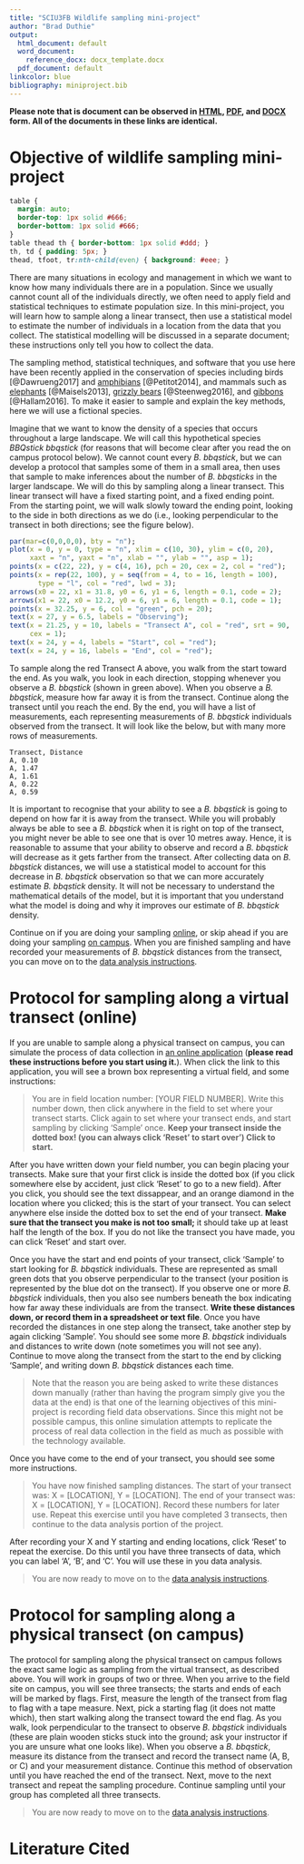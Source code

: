 ```yaml
---
title: "SCIU3FB Wildlife sampling mini-project"
author: "Brad Duthie"
output:
  html_document: default
  word_document:
    reference_docx: docx_template.docx
  pdf_document: default
linkcolor: blue
bibliography: miniproject.bib
---
```


**Please note that is document can be observed in [HTML](https://bradduthie.github.io/wildlife_sampling_mini-project/index), [PDF](https://bradduthie.github.io/wildlife_sampling_mini-project/sampling.pdf), and [DOCX](https://bradduthie.github.io/wildlife_sampling_mini-project/sampling.docx) form. All of the documents in these links are identical.**

Objective of wildlife sampling mini-project
================================================================================

```css
table {
  margin: auto;
  border-top: 1px solid #666;
  border-bottom: 1px solid #666;
}
table thead th { border-bottom: 1px solid #ddd; }
th, td { padding: 5px; }
thead, tfoot, tr:nth-child(even) { background: #eee; }
```

There are many situations in ecology and management in which we want to know how many individuals there are in a population. Since we usually cannot count all of the individuals directly, we often need to apply field and statistical techniques to estimate population size. In this mini-project, you will learn how to sample along a linear transect, then use a statistical model to estimate the number of individuals in a location from the data that you collect. The statistical modelling will be discussed in a separate document; these instructions only tell you how to collect the data.

The sampling method, statistical techniques, and software that you use here have been recently applied in the conservation of species including birds [@Dawrueng2017] and [amphibians](https://www.ncbi.nlm.nih.gov/pmc/articles/PMC4224529/pdf/ece30004-3538.pdf)  [@Petitot2014], and mammals such as [elephants](https://journals.plos.org/plosone/article/file?id=10.1371/journal.pone.0059469&type=printable) [@Maisels2013], [grizzly bears](https://www.sciencedirect.com/science/article/abs/pii/S0006320716302440) [@Steenweg2016], and [gibbons](https://onlinelibrary.wiley.com/doi/pdf/10.1002/ajp.22508?casa_token=9owuBS_YYN0AAAAA:Sce_5asS5CxbjTTEE8f1a0Gz9ec2cEGx_-skUMrSKD-ejba1-GqO2kLO1W1Ms_D3CM-2J-cHcCU7cQ) [@Hallam2016]. To make it easier to sample and explain the key methods, here we will use a fictional species.

Imagine that we want to know the density of a species that occurs throughout a large landscape. We will call this hypothetical species *BBQstick bbqstick* (for reasons that will become clear after you read the on campus protocol below). We cannot count every *B. bbqstick*, but we can develop a protocol that samples some of them in a small area, then uses that sample to make inferences about the number of *B. bbqsticks* in the larger landscape. We will do this by sampling along a linear transect. This linear transect will have a fixed starting point, and a fixed ending point. From the starting point, we will walk slowly toward the ending point, looking to the side in both directions as we do (i.e., looking perpendicular to the transect in both directions; see the figure below). 


```r
par(mar=c(0,0,0,0), bty = "n");
plot(x = 0, y = 0, type = "n", xlim = c(10, 30), ylim = c(0, 20), 
     xaxt = "n", yaxt = "n", xlab = "", ylab = "", asp = 1);
points(x = c(22, 22), y = c(4, 16), pch = 20, cex = 2, col = "red");
points(x = rep(22, 100), y = seq(from = 4, to = 16, length = 100),
       type = "l", col = "red", lwd = 3);
arrows(x0 = 22, x1 = 31.8, y0 = 6, y1 = 6, length = 0.1, code = 2);
arrows(x1 = 22, x0 = 12.2, y0 = 6, y1 = 6, length = 0.1, code = 1);
points(x = 32.25, y = 6, col = "green", pch = 20);
text(x = 27, y = 6.5, labels = "Observing");
text(x = 21.25, y = 10, labels = "Transect A", col = "red", srt = 90, 
     cex = 1);
text(x = 24, y = 4, labels = "Start", col = "red");
text(x = 24, y = 16, labels = "End", col = "red");
```

To sample along the red Transect A above, you walk from the start toward the end. As you walk, you look in each direction, stopping whenever you observe a *B. bbqstick* (shown in green above). When you observe a *B. bbqstick*, measure how far away it is from the transect. Continue along the transect until you reach the end. By the end, you will have a list of measurements, each representing measurements of *B. bbqstick* individuals observed from the transect. It will look like the below, but with many more rows of measurements.

```
Transect, Distance
A, 0.10
A, 1.47
A, 1.61
A, 0.22
A, 0.59
```

It is important to recognise that your ability to see a *B. bbqstick* is going to depend on how far it is away from the transect. While you will probably always be able to see a *B. bbqstick* when it is right on top of the transect, you might never be able to see one that is over 10 metres away. Hence, it is reasonable to assume that your ability to observe and record a *B. bbqstick* will decrease as it gets farther from the transect. After collecting data on *B. bbqstick* distances, we will use a statistical model to account for this decrease in *B. bbqstick* observation so that we can more accurately estimate *B. bbqstick* density. It will not be necessary to understand the mathematical details of the model, but it is important that you understand what the model is doing and why it improves our estimate of *B. bbqstick* density. 

Continue on if you are doing your sampling [online](#online), or skip ahead if you are doing your sampling [on campus](#campus). When you are finished sampling and have recorded your measurements of *B. bbqstick* distances from the transect, you can move on to the [data analysis instructions](https://bradduthie.github.io/wildlife_sampling_mini-project/analysis.html).


Protocol for sampling along a virtual transect (online) {#online}
================================================================================

If you are unable to sample along a physical transect on campus, you can simulate the process of data collection in [an online application](https://bradduthie.shinyapps.io/wildlife_sampling_mini-project/) (**please read these instructions before you start using it.**). When click the link to this application, you will see a brown box representing a virtual field, and some instructions:

> You are in field location number: [YOUR FIELD NUMBER]. Write this number down, then click anywhere in the field to set where your transect starts. Click again to set where your transect ends, and start sampling by clicking 'Sample' once. **Keep your transect inside the dotted box! (you can always click 'Reset' to start over') Click to start.**

After you have written down your field number, you can begin placing your transects. Make sure that your first click is inside the dotted box (if you click somewhere else by accident, just click 'Reset' to go to a new field). After you click, you should see the text dissappear, and an orange diamond in the location where you clicked; this is the start of your transect. You can select anywhere else inside the dotted box to set the end of your transect. **Make sure that the transect you make is not too small;** it should take up at least half the length of the box. If you do not like the transect you have made, you can click 'Reset' and start over.

Once you have the start and end points of your transect, click 'Sample' to start looking for *B. bbqstick* individuals. These are represented as small green dots that you observe perpendicular to the transect (your position is represented by the blue dot on the transect). If you observe one or more *B. bbqstick* individuals, then you also see numbers beneath the box indicating how far away these individuals are from the transect. **Write these distances down, or record them in a spreadsheet or text file**. Once you have recorded the distances in one step along the transect, take another step by again clicking 'Sample'. You should see some more *B. bbqstick* individuals and distances to write down (note sometimes you will not see any). Continue to move along the transect from the start to the end by clicking 'Sample', and writing down *B. bbqstick* distances each time. 

> Note that the reason you are being asked to write these distances down manually (rather than having the program simply give you the data at the end) is that one of the learning objectives of this mini-project is recording field data observations. Since this might not be possible campus, this online simulation attempts to replicate the process of real data collection in the field as much as possible with the technology available.

Once you have come to the end of your transect, you should see some more instructions.

> You have now finished sampling distances. The start of your transect was: X = [LOCATION], Y = [LOCATION]. The end of your transect was: X = [LOCATION], Y = [LOCATION]. Record these numbers for later use. Repeat this exercise until you have completed 3 transects, then continue to the data analysis portion of the project.

After recording your X and Y starting and ending locations, click 'Reset' to repeat the exercise. Do this until you have three transects of data, which you can label 'A', 'B', and 'C'. You will use these in you data analysis.

> You are now ready to move on to the [data analysis instructions](https://bradduthie.github.io/wildlife_sampling_mini-project/analysis.html).

Protocol for sampling along a physical transect (on campus) {#campus}
================================================================================

The protocol for sampling along the physical transect on campus follows the exact same logic as sampling from the virtual transect, as described above. You will work in groups of two or three.  When you arrive to the field site on campus, you will see three transects; the starts and ends of each will be marked by flags. First, measure the length of the transect from flag to flag with a tape measure. Next, pick a starting flag (it does not matte which), then start walking along the transect toward the end flag. As you walk, look perpendicular to the transect to observe *B. bbqstick* individuals (these are plain wooden sticks stuck into the ground; ask your instructor if you are unsure what one looks like). When you observe a *B. bbqstick*, measure its distance from the transect and record the transect name (A, B, or C) and your measurement distance. Continue this method of observation until you have reached the end of the transect. Next, move to the next transect and repeat the sampling procedure. Continue sampling until your group has completed all three transects.


> You are now ready to move on to the [data analysis instructions](https://bradduthie.github.io/wildlife_sampling_mini-project/analysis.html).


Literature Cited
================================================================================



